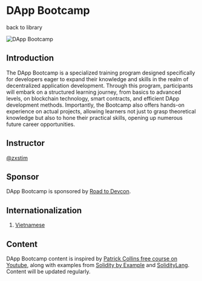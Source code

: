 
# DApp Bootcamp

<Link className="underline text-blue-500" href="/library">back to library</Link>

![DApp Bootcamp](/dapp-bootcamp.webp)

## Introduction
The DApp Bootcamp is a specialized training program designed specifically for developers eager to expand their knowledge and skills in the realm of decentralized application development. Through this program, participants will embark on a structured learning journey, from basics to advanced levels, on blockchain technology, smart contracts, and efficient DApp development methods. Importantly, the Bootcamp also offers hands-on experience on actual projects, allowing learners not just to grasp theoretical knowledge but also to hone their practical skills, opening up numerous future career opportunities.

## Instructor
[@zxstim](https://github.com/zxstim)

## Sponsor
DApp Bootcamp is sponsored by [Road to Devcon](https://blog.ethereum.org/2023/06/29/road-to-devcon7-grants).

## Internationalization
1. [Vietnamese](/library/dapp-bootcamps/vi)

## Content
DApp Bootcamp content is inspired by [Patrick Collins free course on Youtube](https://www.youtube.com/@PatrickAlphaC), along with examples from [Solidity by Example](https://solidity-by-example.org/) and [SolidityLang](https://soliditylang.org/). Content will be updated regularly.